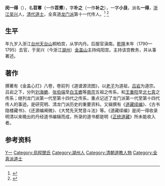 '''闵一得'''（{{bd|1758年||1836年||catIdx=M,闵}}），名'''苕蒪'''（一作'''苕旉'''），字'''朴之'''（一作'''补之'''），一字'''小艮'''，派名'''一得'''，[[浙江|浙江]][[吴兴|吴兴]]人，[[清代|清代]][[道士|道士]]，全真道[[龙门派|龙门派]]第十一代传人。<ref>{{Cite book|title=诸子百家大辞典|author=黄开国, 李刚, 陈兵等主编|publisher=四川人民出版社|year=1999|isbn=|location=成都|pages=}}</ref>
<ref>{{Cite book|title=宗教词典|author=任继愈主编|publisher=上海辞书出版社|year=2009|isbn=|location=上海|pages=}}</ref>

== 生平 ==
年九岁入浙江[[台州|台州]][[天台山_(浙江)|天台山]]桐柏宫，从学内丹。后服官滇南。[[乾隆|乾隆]]末年（1790—1795）去官，于吴兴（今浙江[[湖州|湖州]]）[[金盖山|金盖山]]主持纯阳宫。主持该宫教务，并从事著述。

== 著作 ==
撰著有《金盖心灯》八卷，卷前列《道谱源流图》，以[[老子|老子]]为道祖，[[吕岩|吕岩]]为道宗。吕岩之下，分列[[刘海蟾|刘海蟾]]、[[张伯端|张伯端]]至[[白玉蟾|白玉蟾]]等[[南宗|南宗]]五祖之传系，和[[王重阳|王重阳]]至[[北七真|北七真]]之传系；继列龙门派第一代至第十四代之传系，重点记述了龙门派第一代至第十四代传人的事迹。是研究明、清龙门派历史的重要资料。又辑撰有《[[道藏续编|道藏续编]]》、《古书隐楼藏书》、《还源编阐微》、《大梵先天梵音斗法》等。《道藏续编》是闵一得收录明清以来晚出的丹经道书编辑而成，所录的道书都是明《[[正统道藏|正统道藏]]》所未能收入者。

== 参考资料 ==
{{reflist}}

{{Authority control}}
{{DEFAULTSORT:Min闵}}
[[Category:闵姓|Y一]]
[[Category:烏程閔氏|Category:烏程閔氏]]
[[Category:湖州人|Category:湖州人]]
[[Category:清朝道教人物|Category:清朝道教人物]]
[[Category:全真派道士|Category:全真派道士]]